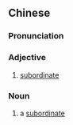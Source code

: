 {{also|辖下}}
==Chinese==
{{zh-forms|s=辖下}}

===Pronunciation===
{{zh-pron
|m=xiáxià
|c=hat6 haa6
|cat=a,n
}}

===Adjective===
{{zh-adj}}

# {{lb|zh|literary}} [[subordinate]]

===Noun===
{{zh-noun}}

# {{lb|zh|literary}} a [[subordinate]]